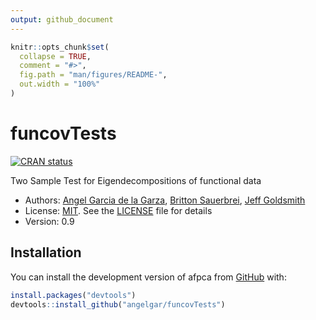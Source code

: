 ```yaml
---
output: github_document
---
```


<!-- README.md is generated from README.Rmd. Please edit that file -->

```r
knitr::opts_chunk$set(
  collapse = TRUE,
  comment = "#>",
  fig.path = "man/figures/README-",
  out.width = "100%"
)
```

# funcovTests

<!-- badges: start -->
[![CRAN status](https://www.r-pkg.org/badges/version/funcovTests)](https://CRAN.R-project.org/package=funcovTests)
<!-- badges: end -->

Two Sample Test for Eigendecompositions of functional data  

* Authors: [Angel Garcia de la Garza](http://angelgarciadelagarza.com), [Britton Sauerbrei](https://sauerbreilab.org/), [Jeff Goldsmith](https://jeffgoldsmith.com/)
* License: [MIT](https://opensource.org/licenses/MIT). See the [LICENSE](LICENSE) file for details
* Version: 0.9

## Installation

You can install the development version of afpca from [GitHub](https://github.com/) with:

``` r
install.packages("devtools")
devtools::install_github("angelgar/funcovTests")
```
